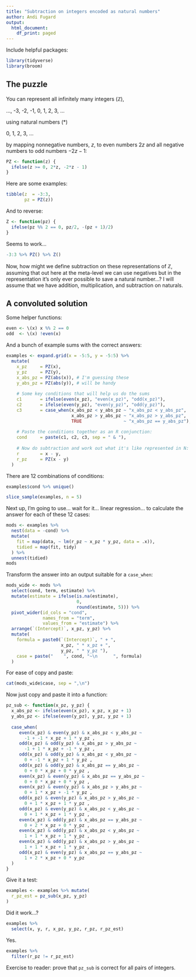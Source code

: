 ```yaml
---
title: "Subtraction on integers encoded as natural numbers"
author: Andi Fugard
output:
  html_document:
    df_print: paged
---
```



Include helpful packages:

```r
library(tidyverse)
library(broom)
```


## The puzzle

You can represent all infinitely many integers ($\mathbb{Z}$),

..., -3, -2, -1, 0, 1, 2, 3, ...

using natural numbers (\mathbb{N}*)

0, 1, 2, 3, ...

by mapping nonnegative numbers, $z$, to even numbers $2z$ and all negative numbers to odd numbers $-2z - 1$:

```r
PZ <- function(z) {
  ifelse(z >= 0, 2*z, -2*z - 1)
}
```

Here are some examples:

```r
tibble(z  = -3:3,
       pz = PZ(z))
```

And to reverse:

```r
Z <- function(pz) {
  ifelse(pz %% 2 == 0, pz/2, -(pz + 1)/2)
}
```

Seems to work...

```r
-3:3 %>% PZ() %>% Z()
```

Now, how might we define subtraction on these representations of $\mathbb{Z}$, assuming that out here at the meta-level we can use negatives but in the representation it's only ever possible to save a natural number...? I will assume that we have addition, multiplication, and subtraction on naturals.



## A convoluted solution

Some helper functions:

```r
even <- \(x) x %% 2 == 0
odd  <- \(x) !even(x)
```


And a bunch of example sums with the correct answers:

```r
examples <- expand.grid(x = -5:5, y = -5:5) %>%
  mutate(
    x_pz     = PZ(x),
    y_pz     = PZ(y),
    x_abs_pz = PZ(abs(x)), # I'm guessing these
    y_abs_pz = PZ(abs(y)), # will be handy
    
    # Some key conditions that will help us do the sums
    c1       = ifelse(even(x_pz), "even(x_pz)", "odd(x_pz)"),
    c2       = ifelse(even(y_pz), "even(y_pz)", "odd(y_pz)"),
    c3       = case_when(x_abs_pz < y_abs_pz ~ "x_abs_pz < y_abs_pz",
                         x_abs_pz > y_abs_pz ~ "x_abs_pz > y_abs_pz",
                         TRUE                ~ "x_abs_pz == y_abs_pz"),
    
    # Paste the conditions together as an R conjunction:
    cond     = paste(c1, c2, c3, sep = " & "),
    
    # Now do subtraction and work out what it's like represented in N:
    r        = x - y,
    r_pz     = PZ(x - y)
  )
```


There are 12 combinations of conditions:

```r
examples$cond %>% unique()
```



```r
slice_sample(examples, n = 5)
```


Next up, I'm going to use... wait for it... linear regression... to calculate the answer for each of these 12 cases:

```r
mods <- examples %>%
  nest(data = -cond) %>% 
  mutate(
    fit = map(data, ~ lm(r_pz ~ x_pz * y_pz, data = .x)),
    tidied = map(fit, tidy)
  ) %>% 
  unnest(tidied)
mods
```

Transform the answer into an output suitable for a `case_when`:

```r
mods_wide <- mods %>%
  select(cond, term, estimate) %>%
  mutate(estimate = ifelse(is.na(estimate),
                           0,
                           round(estimate, 5))) %>%
  pivot_wider(id_cols = "cond",
              names_from = "term",
              values_from = "estimate") %>%
  arrange(`(Intercept)`, x_pz, y_pz) %>%
  mutate(
    formula = paste0(`(Intercept)`, " + ",
                     x_pz, " * x_pz + ",
                     y_pz, " * y_pz "),
    case = paste("    ", cond, "~\n      ", formula)
  )
```

For ease of copy and paste:

```r
cat(mods_wide$case, sep = ",\n")
```


Now just copy and paste it into a function:

```r
pz_sub <- function(x_pz, y_pz) {
  x_abs_pz <- ifelse(even(x_pz), x_pz, x_pz + 1)
  y_abs_pz <- ifelse(even(y_pz), y_pz, y_pz + 1)
  
  case_when(
     even(x_pz) & even(y_pz) & x_abs_pz < y_abs_pz ~
       -1 + -1 * x_pz + 1 * y_pz ,
     odd(x_pz) & odd(y_pz) & x_abs_pz > y_abs_pz ~
       -1 + 1 * x_pz + -1 * y_pz ,
     odd(x_pz) & odd(y_pz) & x_abs_pz < y_abs_pz ~
       0 + -1 * x_pz + 1 * y_pz ,
     odd(x_pz) & odd(y_pz) & x_abs_pz == y_abs_pz ~
       0 + 0 * x_pz + 0 * y_pz ,
     even(x_pz) & even(y_pz) & x_abs_pz == y_abs_pz ~
       0 + 0 * x_pz + 0 * y_pz ,
     even(x_pz) & even(y_pz) & x_abs_pz > y_abs_pz ~
       0 + 1 * x_pz + -1 * y_pz ,
     odd(x_pz) & even(y_pz) & x_abs_pz > y_abs_pz ~
       0 + 1 * x_pz + 1 * y_pz ,
     odd(x_pz) & even(y_pz) & x_abs_pz < y_abs_pz ~
       0 + 1 * x_pz + 1 * y_pz ,
     even(x_pz) & odd(y_pz) & x_abs_pz == y_abs_pz ~
       0 + 2 * x_pz + 0 * y_pz ,
     even(x_pz) & odd(y_pz) & x_abs_pz < y_abs_pz ~
       1 + 1 * x_pz + 1 * y_pz ,
     even(x_pz) & odd(y_pz) & x_abs_pz > y_abs_pz ~
       1 + 1 * x_pz + 1 * y_pz ,
     odd(x_pz) & even(y_pz) & x_abs_pz == y_abs_pz ~
       1 + 2 * x_pz + 0 * y_pz
  )
}
```


Give it a test:

```r
examples <- examples %>% mutate(
  r_pz_est = pz_sub(x_pz, y_pz)
)
```


Did it work...?

```r
examples %>%
  select(x, y, r, x_pz, y_pz, r_pz, r_pz_est)
```


Yes.

```r
examples %>%
  filter(r_pz != r_pz_est)
```

Exercise to reader: prove that `pz_sub` is correct for all pairs of integers.

